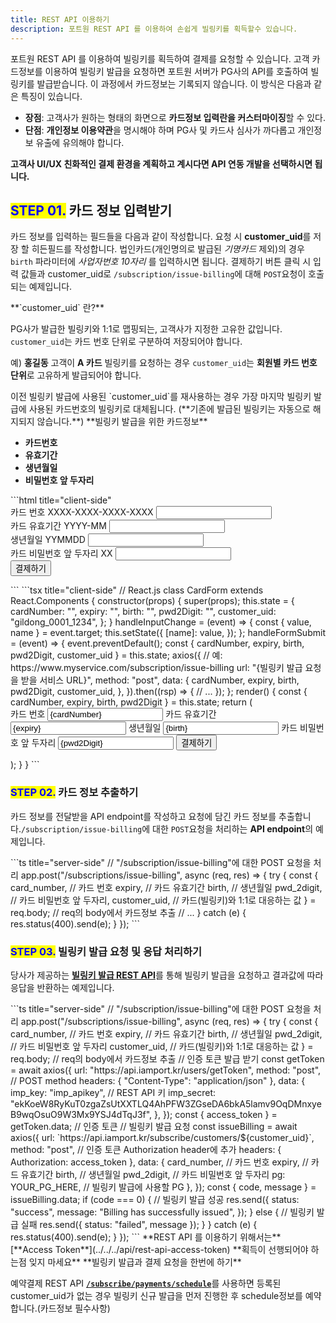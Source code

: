```yaml
---
title: REST API 이용하기
description: 포트원 REST API 를 이용하여 손쉽게 빌링키를 획득할수 있습니다.
---
```



포트원 REST API 를 이용하여 빌링키를 획득하여 결제를 요청할 수 있습니다. 고객 카드정보를 이용하여
빌링키 발급을 요청하면 포트원 서버가 PG사의 API를 호출하여 빌링키를 발급받습니다. 이 과정에서
카드정보는 기록되지 않습니다. 이 방식은 다음과 같은 특징이 있습니다.

- **장점**: 고객사가 원하는 형태의 화면으로 **카드정보 입력란을 커스터마이징**할 수 있다.
- **단점**: **개인정보 이용약관**을 명시해야 하며 PG사 및 카드사 심사가 까다롭고 개인정보 유출에 유의해야 합니다.

**고객사 UI/UX 친화적인 결제 환경을 계획하고 계시다면 API 연동 개발을 선택하시면 됩니다.**

## <mark style="color:blue;">**STEP 01.**</mark> 카드 정보 입력받기

카드 정보를 입력하는 필드들을 다음과 같이 작성합니다. 요청 시 **customer\_uid**를 저장 할 히든필드를
작성합니다. 법인카드(개인명의로 발급된 _기명카드_ 제외)의 경우 `birth` 파라미터에 _사업자번호
10자리_ 를 입력하시면 됩니다. 결제하기 버튼 클릭 시 입력 값들과 customer\_uid로
`/subscription/issue-billing`에 대해 `POST`요청이 호출되는 예제입니다.

<Hint style="info">
  **`customer_uid` 란?**

  PG사가 발급한 빌링키와 1:1로 맵핑되는, 고객사가 지정한 고유한 값입니다.
  `customer_uid`는 카드 번호 단위로 구분하여 저장되어야 합니다.

  예) **홍길동** 고객이 **A 카드** 빌링키를 요청하는 경우
  `customer_uid`는 **회원별 카드 번호 단위**로 고유하게 발급되어야 합니다.
</Hint>

<Hint style="danger">
  이전 빌링키 발급에 사용된 `customer_uid`를 재사용하는 경우 가장 마지막 빌링키 발급에 사용된
  카드번호의 빌링키로 대체됩니다. (**기존에 발급된 빌링키는 자동으로 해지되지 않습니다.**)
</Hint>

<Hint style="info">
  **빌링키 발급을 위한 카드정보**

  - **카드번호**
  - **유효기간**
  - **생년월일**
  - **비밀번호 앞 두자리**
</Hint>

<Tabs>
  <Tab title="HTML">
    ```html title="client-side"
    <form action="{빌링키 발급 요청을 받을 서비스 URL}", method="post">
      <!--예: https://www.myservice.com/subscription/issue-billing-->
        <div>
            <label for="card_number">카드 번호 XXXX-XXXX-XXXX-XXXX</label>
            <input id="card_number" type="text" name="card_number">
        </div>
        <div>
            <label for="expiry">카드 유효기간 YYYY-MM</label>
            <input id="expiry" type="text" name="expiry">
        </div>
        <div>
            <label for="birth">생년월일 YYMMDD</label>
            <input id="birth" type="text" name="birth">
        </div>
        <div>
            <label for="pwd_2digit">카드 비밀번호 앞 두자리 XX</label>
            <input id="pwd_2digit" type="text" name="pwd_2digit">
        </div>
        <input hidden type="text" value="gildong_0001_1234" name="customer_uid">
        <input type="submit" value="결제하기">
      </form>
    ```
  </Tab>

  <Tab title="React.js">
    ```tsx title="client-side"
    // React.js
    class CardForm extends React.Components {
      constructor(props) {
        super(props);
        this.state = {
          cardNumber: "",
          expiry: "",
          birth: "",
          pwd2Digit: "",
          customer_uid: "gildong_0001_1234",
        };
      }
      handleInputChange = (event) => {
        const { value, name } = event.target;
        this.setState({
          [name]: value,
        });
      };
      handleFormSubmit = (event) => {
        event.preventDefault();
        const { cardNumber, expiry, birth, pwd2Digit, customer_uid } = this.state;
        axios({
          // 예: https://www.myservice.com/subscription/issue-billing
          url: "{빌링키 발급 요청을 받을 서비스 URL}",
          method: "post",
          data: {
            cardNumber,
            expiry,
            birth,
            pwd2Digit,
            customer_uid,
          },
        }).then((rsp) => {
          // ...
        });
      };
      render() {
        const { cardNumber, expiry, birth, pwd2Digit } = this.state;
        return (
          <form onSubmit={this.handleFormSubmit}>
            <label>
              카드 번호
              <input
                type="text"
                name="cardNumber"
                value={cardNumber}
                onChange={this.handleInputChange}
              />
            </label>
            <label>
              카드 유효기간
              <input
                type="text"
                name="expiry"
                value={expiry}
                onChange={this.handleInputChange}
              />
            </label>
            <label>
              생년월일
              <input
                type="text"
                name="birth"
                value={birth}
                onChange={this.handleInputChange}
              />
            </label>
            <label>
              카드 비밀번호 앞 두자리
              <input
                type="text"
                name="pwd2Digit"
                value={pwd2Digit}
                onChange={this.handleInputChange}
              />
            </label>
            <input type="submit" value="결제하기" />
          </form>
        );
      }
    }
    ```
  </Tab>
</Tabs>

<Codepen user="chaiport" slug="mdpWYqg" />

### <mark style="color:blue;">**STEP 02.**</mark> 카드 정보 추출하기

카드 정보를 전달받을 API endpoint를 작성하고 요청에 담긴 카드 정보를
추출합니다.`/subscription/issue-billing`에 대한 `POST`요청을 처리하는 **API endpoint**의 예제입니다.

<Tabs>
  <Tab title="Node.js">
    ```ts title="server-side"
    // "/subscription/issue-billing"에 대한 POST 요청을 처리
    app.post("/subscriptions/issue-billing", async (req, res) => {
      try {
        const {
          card_number, // 카드 번호
          expiry, // 카드 유효기간
          birth, // 생년월일
          pwd_2digit, // 카드 비밀번호 앞 두자리,
          customer_uid, // 카드(빌링키)와 1:1로 대응하는 값
        } = req.body; // req의 body에서 카드정보 추출
        // ...
      } catch (e) {
        res.status(400).send(e);
      }
    });
    ```
  </Tab>
</Tabs>

### <mark style="color:blue;">**STEP 03.**</mark> 빌링키 발급 요청 및 응답 처리하기

당사가 제공하는 [**빌링키 발급 REST API**](../../../api/api-2/api-1)를 통해 빌링키 발급을 요청하고 결과값에 따라 응답을 반환하는 예제입니다.

<Tabs>
  <Tab title="Node.js">
    ```ts title="server-side"
    // "/subscription/issue-billing"에 대한 POST 요청을 처리
    app.post("/subscriptions/issue-billing", async (req, res) => {
      try {
        const {
          card_number, // 카드 번호
          expiry, // 카드 유효기간
          birth, // 생년월일
          pwd_2digit, // 카드 비밀번호 앞 두자리
          customer_uid, // 카드(빌링키)와 1:1로 대응하는 값
        } = req.body; // req의 body에서 카드정보 추출
        // 인증 토큰 발급 받기
        const getToken = await axios({
          url: "https://api.iamport.kr/users/getToken",
          method: "post", // POST method
          headers: { "Content-Type": "application/json" },
          data: {
            imp_key: "imp_apikey", // REST API 키
            imp_secret:
              "ekKoeW8RyKuT0zgaZsUtXXTLQ4AhPFW3ZGseDA6bkA5lamv9OqDMnxyeB9wqOsuO9W3Mx9YSJ4dTqJ3f",
          },
        });
        const { access_token } = getToken.data; // 인증 토큰
        // 빌링키 발급 요청
        const issueBilling = await axios({
          url: `https://api.iamport.kr/subscribe/customers/${customer_uid}`,
          method: "post",
          // 인증 토큰 Authorization header에 추가
          headers: { Authorization: access_token },
          data: {
            card_number, // 카드 번호
            expiry, // 카드 유효기간
            birth, // 생년월일
            pwd_2digit, // 카드 비밀번호 앞 두자리
            pg: YOUR_PG_HERE, // 빌링키 발급에 사용할 PG
          },
        });
        const { code, message } = issueBilling.data;
        if (code === 0) {
          // 빌링키 발급 성공
          res.send({
            status: "success",
            message: "Billing has successfully issued",
          });
        } else {
          // 빌링키 발급 실패
          res.send({ status: "failed", message });
        }
      } catch (e) {
        res.status(400).send(e);
      }
    });
    ```
  </Tab>
</Tabs>

<Hint style="success">
  **REST API 를 이용하기 위해서는** [**Access Token**](../../../api/rest-api-access-token) **획득이 선행되어야 하는점 잊지 마세요**
</Hint>

<Hint style="info">
  **빌링키 발급과 결제 요청을 한번에 하기**

  예약결제 REST API [**`/subscribe/payments/schedule`**](../../../api/api-3/api)를 사용하면 등록된 customer\_uid가 없는 경우 빌링키 신규 발급을 먼저 진행한 후 schedule정보를 예약합니다.(카드정보 필수사항)
</Hint>

